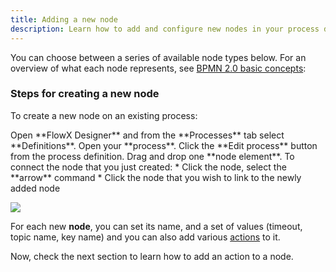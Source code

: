 ```yaml
---
title: Adding a new node
description: Learn how to add and configure new nodes in your process definition including Start Events, End Events, Service Tasks, User Tasks, Gateways, Message Tasks, and Milestones in the FlowX Designer.
---
```

You can choose between a series of available node types below. For an overview of what each node represents, see [BPMN 2.0 basic concepts](../../platform-overview/frameworks-and-standards/business-process-industry-standards/intro-to-bpmn):

<CardGroup>
<Card title="Start Event" href="../../building-blocks/node/start-end-node">
</Card>
<Card title="End Event" href="../../building-blocks/node/start-end-node">
</Card>
<Card title="Service Task" href="../../building-blocks/node/task-node">
</Card>
<Card title="User Task" href="../../building-blocks/node/user-task-node">
</Card>
<Card title="Parallel Gateway" href="../../building-blocks/node/parallel-gateway">
</Card>
<Card title="Exclusive Gateway" href="../../building-blocks/node/exclusive-gateway-node">
</Card>
<Card title="Send Message Task" href="../../building-blocks/node/message-send-received-task-node">
</Card>
<Card title="Receive Message Task" href="../../building-blocks/node/message-send-received-task-node">
</Card>
<Card title="Start Milestone" href="../../building-blocks/node/milestone-node">
</Card>
<Card title="End Milestone" href="../../building-blocks/node/milestone-node">
</Card>
</CardGroup>


### Steps for creating a new node

To create a new node on an existing process:

<Steps>

<Step>
Open **FlowX Designer** and from the **Processes** tab select **Definitions**.
</Step>
<Step>
Open your **process**.
</Step>
<Step>
Click the **Edit process** button from the process definition.
</Step>
<Step>
Drag and drop one **node element**.
</Step>
<Step>
To connect the node that you just created:
* Click the node, select the **arrow** command
* Click the node that you wish to link to the newly added node
</Step>
</Steps>

![](https://s3.eu-west-1.amazonaws.com/docx.flowx.ai/flowx-designer/process_flow_adding_a_node.gif)

For each new **node**, you can set its name, and a set of values (timeout, topic name, key name) and you can also add various [actions](../../building-blocks/actions/actions) to it.

<Card title="Node" href="../../building-blocks/node">
</Card>

Now, check the next section to learn how to add an action to a node.